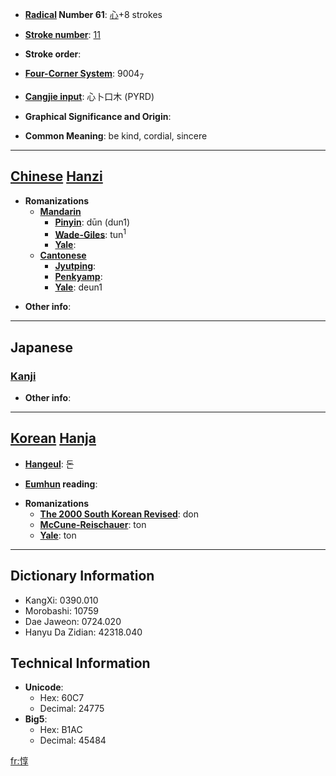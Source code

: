 * '''[[Wiktionary:Chinese radical index| Radical]] Number 61''': [[Wiktionary:Chinese radical index 心|心]]+8 strokes

* '''[[Wiktionary:Chinese total strokes index|Stroke number]]''': [[Wiktionary:Chinese total strokes index 11|11]]

* '''Stroke order''': 

* '''[[Wiktionary:Chinese four corner index|Four-Corner System]]''': 9004<sub>7</sub>

* '''[[Wiktionary:Chinese Cangjie index|Cangjie input]]''': 心卜口木 (PYRD)

* '''Graphical Significance and Origin''': 

* '''Common Meaning''': be kind, cordial, sincere

----

== [[Chinese]] [[Hanzi]] ==

* '''Romanizations'''
** '''[[Mandarin]]'''
*** '''[[Pinyin]]''': dūn (dun1)
*** '''[[Wade-Giles]]''': tun<sup>1</sup>
*** '''[[Yale]]''': 
** '''[[Cantonese]]'''
*** '''[[Jyutping]]''':
*** '''[[Penkyamp]]''': 
*** '''[[Yale]]''': deun1

* '''Other info''': 

----

==Japanese==
===[[Kanji]]===
{{kanji|on readings=[[とん]] (ton), [[じゅん]] (jun)|kun readings=[[あつい]] (atsui), [[まこと]] (makoto)}}

* '''Other info''':  

----

== [[Korean]] [[Hanja]] ==

* '''[[Hangeul]]''': 돈

* '''[[Eumhun]] reading''': 

* '''Romanizations'''
** '''[[The 2000 South Korean Revised Romanization|The 2000 South Korean Revised]]''': don
** '''[[McCune-Reischauer]]''': ton
** '''[[Yale]]''': ton

----

== Dictionary Information ==

* KangXi: 0390.010
* Morobashi: 10759
* Dae Jaweon: 0724.020
* Hanyu Da Zidian: 42318.040

== Technical Information ==

* '''Unicode''':
** Hex: 60C7
** Decimal: 24775
* '''Big5''':
** Hex: B1AC
** Decimal: 45484

[[fr:惇]]